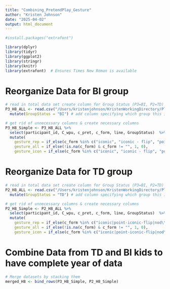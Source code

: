 ```yaml
---
title: "Combining_PretendPlay_Gesture"
author: "Kristen Johnson"
date: "2025-04-02"
output: html_document
---
```



```r
#install.packages("extrafont")

library(dplyr)
library(tidyr)
library(ggplot2)
library(stringr)
library(knitr)
library(extrafont)  # Ensures Times New Roman is available
```

# Reorganize Data for BI group
```r
# read in total data set create column for Group Status (P3=BI, P2=TD)
P3_H8_ALL <- read.csv("/Users/kristenjohnson/KristenWorkingDirectory/Play_Narrative/PN_Datasets/Pretend_Play/CSVs_of_Combined_Data_PP/P3_H8_ALL.csv") %>%
  mutate(GroupStatus = "BI") # add column specifying which group this is

# get rid of unnecessary columns & create necessary columns
P3_H8_Simple <- P3_H8_ALL %>% 
  select(participant_id, C_wpu, c_pret, c_form, line, GroupStatus)  %>% # Remove all but specific columns
  mutate(
    gesture_rep = if_else(c_form %in% c("iconic", "iconic - flip", "point - iconic", "metaphoric", "demo"), 1, 0),
    gesture_all = if_else(!is.na(c_form) & c_form != "", 1, 0),
    gesture_icon = if_else(c_form %in% c("iconic", "iconic - flip", "point - iconic"), 1, 0))
```

# Reorganize Data for TD group
```r
# read in total data set create column for Group Status (P3=BI, P2=TD)
P2_H8_ALL <- read.csv("/Users/kristenjohnson/KristenWorkingDirectory/Play_Narrative/PN_Datasets/Pretend_Play/CSVs_of_Combined_Data_PP/P2_H8_ALL.csv") %>%
  mutate(GroupStatus = "TD") # add column specifying which group this is

# get rid of unnecessary columns & create necessary columns
P2_H8_Simple <- P2_H8_ALL %>% 
  select(participant_id, C_wpu, c_pret, c_form, line, GroupStatus)  %>% # Remove all but specific columns
  mutate(
    gesture_rep = if_else(c_form %in% c("iconic|point-iconic-flip|nod\\+palm\\+palm-iconic|iconic\\s-\\siconic|iconic\\?|iconic-iconic-iconic-iconic|nod\\+iconic|iconic~|iconic-iconic|metaphoric|demo"), 1, 0),
    gesture_all = if_else(!is.na(c_form) & c_form != "", 1, 0),
    gesture_icon = if_else(c_form %in% c("iconic|point-iconic-flip|nod\\+palm\\+palm-iconic|iconic\\s-\\siconic|iconic\\?|iconic-iconic-iconic-iconic|nod\\+iconic|iconic~|iconic-iconic"), 1, 0))
```

# Combine Data from TD and BI kids to have complete year of data
```r
# Merge datasets by stacking them
merged_H8 <- bind_rows(P3_H8_Simple, P2_H8_Simple)
```

